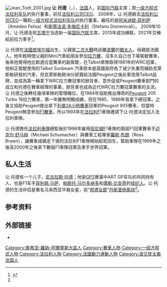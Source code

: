 {{noteTA
|G1=F1
|T=zh-hans:让·托德; zh-hant:尚·陶德;
|1=zh-hans:让·托德; zh-hant:尚·陶德;
|2=zh-hans:托德; zh-hant:陶德;
|3=zh-hans:邦德女郎; zh-hant:龐德女郎;
}}
{{Infobox officeholder
| name = 让·托德
| image = Jean_Todt_(Official).png
| image_size = 
| office = [[国际汽车联合会|国际汽车联合会]]主席
| term_start = 2009年10月23日
| term_end = 2021年12月17日
| succeeding = 
| predecessor = [[馬克斯·莫斯利|馬克斯·莫斯利]]
| successor = {{link-en|穆罕默德·本·蘇拉耶姆|Mohammed bin Sulayem}}
| birth_date = {{birth date and age|1946|2|25|df=y}}
| birth_place = [[皮埃尔福|皮埃尔福]]
| nationality = {{FRA}}
| known_for = 
| occupation =
| education =
| spouse = 
| children = 
| awards={{法国荣誉军团勋章|type=1}}
| website = 
}}
[[File:Jean_Todt_2001.jpg|thumb]]
'''让·托德'''（{{lang-fr|'''Jean Todt'''}}，{{bd|1947年|2月26日||catIdx=T托}}），[[法国|法国]]人，前[[国际汽联|国际汽联]]主席；原[[一级方程式|一级方程式]][[法拉利車隊|法拉利车队]]的执行董事，前任[[法拉利汽車|法拉利公司]][[CEO|CEO]]。
2008年，让·托德辭去[[法拉利汽車|法拉利公司]][[CEO|CEO]]一職和[[一级方程式|一级方程式]][[法拉利车队|法拉利车队]]的执行董事，繼任的是[[阿米迪欧·菲利萨|阿米迪欧·菲利萨]]（Amedeo Felisa）和[[斯蒂法诺·多梅尼卡利|斯蒂法诺·多梅尼卡利]]（Stefano Domenicali）。
2009年10月，让·托德击败[[瓦塔宁|瓦塔宁]]当选新一届[[国际汽联|国际汽联]]主席，2013年成功蝉联，2021年交棒給前拉力車手{{link-en|穆罕默德·本·蘇拉耶姆|Mohammed bin Sulayem}}<ref name="Jean Todt">{{cite web|url=https://www.leparisien.fr/sports/automobile-jean-todt-de-la-federation-internationale-a-ferrari-17-12-2021-6X4ZFP367NHMBKCC2V2SXL6KXY.php|title=Automobile : Jean Todt, de la fédération internationale à Ferrari ?|publisher=Le Parisien|date=2021-12-17|language=fr}}</ref>。

让·托德在[[法國|法國]][[皮埃尔福|皮埃尔福]]出生，父親是[[二次大戰|二次大戰]]時逃離[[波蘭|波蘭]]的[[猶太人|猶太人]]，母親是法國人。他年輕時借父親的Mini汽車給朋友參加[[拉力賽|拉力賽]]，沒多久自己也下場駕駛賽車，後來他覺得他比較適合當賽車的副駕駛，在Talbot車隊取得1981年的WRC冠軍，他和正駕駛使用的Talbot Sunbeam 汽車原本是英國政府為了減少失業而補助克萊斯勒研發的汽車，但克萊斯勒歐洲分部賣給法國Peugeot之後此車改用Talbot品牌，並成為第一輛拿下WRC拉力賽冠軍的掀背車，意外促成Peugeot賽車部門的成立和托德在賽車經理的事業，掀背車也成為近代WRC拉力賽冠軍賽車的主流。让·托德之後轉任幾項車隊的管理職位，在1984年協助推出傳奇的[[Peugeot|Peugeot]] 205 Turbo 16拉力賽車，第一年雖無明顯成績，但在1985、1986年皆拿下總冠軍。之後又協助Peugeot推出拿下[[利曼24小時賽車|利曼24小時賽車]]冠軍的Peugeot 905賽車，但當時Peugeot無意參加[[F1賽車|F1賽車]]，所以1993年在[[法拉利|法拉利]]F1車隊邀請下让·托德決定加入法拉利車隊。

让·托德擔任[[法拉利車隊|法拉利車隊]]總監後於1996年雇用[[班尼頓|班尼頓]]F1車隊的兩屆F1冠軍賽車手[[迈克尔·舒马赫|迈克尔·舒马赫]]（Michael Schumacher）與賽車工程專家[[羅斯·布朗|羅斯·布朗]]（Ross Brawn），讓賽車成績走下坡的法拉利F1車隊開始起死回生，幫助車隊在1999年之後及2000年之後拿下數屆F1車隊冠軍及車手世界冠軍。

==私人生活==
让·托德有一个儿子，[[尼古拉斯·托德|尼古拉斯·托德]]；他是[[GP2|GP2]]赛事中ART GP车队的共同持有人，也是F1车手[[菲利佩·马萨|菲利佩·马萨]]、[[帕斯托·马尔多纳多|帕斯托·马尔多纳多]]和[[儒勒·比安奇|儒勒·比安奇]]的[[经纪人|经纪人]]。让·托德的生活伴侣是著名马来西亚华裔女星，前“[[邦德女郎|邦德女郎]]”[[丹斯里|丹斯里]][[杨紫琼|杨紫琼]]<ref name="Jean Todt"/>。

==参考资料==
{{reflist}}

==外部链接==
*{{Twitter|JeanTodt}}

{{s-start}}
{{s-sports}}
{{succession box | before = [[马克斯·莫斯利|马克斯·莫斯利]] | title = [[国际汽车联合会|国际汽车联合会]]主席 | years= 2009年–2021年 | after= {{link-en|穆罕默德·本·蘇拉耶姆|Mohammed bin Sulayem}}}}
{{s-end}}

{{法拉利車隊}}
{{Authority control}}
{{DEFAULTSORT:Todt, Jean}}
[[Category:奧弗涅-羅訥-阿爾卑斯大區人|Category:奧弗涅-羅訥-阿爾卑斯大區人]]
[[Category:賽車人物|Category:賽車人物]]
[[Category:一级方程式人物|Category:一级方程式人物]]
[[Category:法拉利人物|Category:法拉利人物]]
[[Category:法國動力運動人物|Category:法國動力運動人物]]
[[Category:波兰犹太裔法国人|Category:波兰犹太裔法国人]]